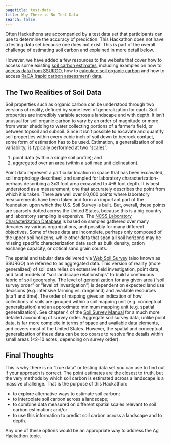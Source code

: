 ```yaml
---
pagetitle: test-data
title: Why There is No Test Data 
search: false
---
```


Often Hackathons are accompanied by a test data set that participants can use to determine the accuracy of prediction. This Hackathon does not have a testing data set because one does not exist. This is part of the overall challenge of estimating soil carbon and explained in more detail below.  

However, we have added a few resources to the website that cover how to access some existing [soil carbon estimates](resources.qmd), including  examples on how to [access data from SSURGO](https://ncss-tech.github.io/AQP/soilDB/SDA-point-query.html), how to [calculate soil organic carbon](https://idahoagstats.github.io/AgHackathon/soc-stock-SDA.html) and how to access [RaCA (rapid carbon assessment) data](https://idahoagstats.github.io/AgHackathon/raca-example.html). 


## The Two Realities of Soil Data

Soil properties such as organic carbon can be understood through two versions of reality, defined by some level of generalization for each. Soil properties are incredibly variable across a landscape and with depth. It isn't unusual for soil organic carbon to vary by an order of magnitude or more from water shedding to water collecting portions of a farmer's field, or between topsoil and subsoil. Since it isn't possible to excavate and quantify soil properties within every cubic inch of soil down to bedrock contact, some form of estimation has to be used. Estimation, a generalization of soil variability, is typically performed at two "scales":

  1. point data (within a single soil profile); and   
  1. aggregated over an area (within a soil map unit delineation). 

Point data represent a particular location in space that has been excavated, soil morphology described, and sampled for laboratory characterization-perhaps describing a 3x3 foot area excavated to 4-6 foot depth. It is best understood as a measurement, one that accurately describes the point from which it is taken. There are well over 80,000 points where laboratory measurements have been taken and form an important part of the foundation upon which the U.S. Soil Survey is built. But, overall, these points are sparsely dotted across the United States, because this is a big country and laboratory sampling is expensive. The [NCSS Laboratory Characterization Database](https://ncsslabdatamart.sc.egov.usda.gov) is based on samples gathered over many decades by various organizations, and possibly for many different objectives. Some of these data are incomplete, perhaps only composed of the upper soil horizons, while other data that span all soil horizons may be missing specific characterization data such as bulk density, cation exchange capacity, or optical sand grain counts.  

The spatial and tabular data delivered via [Web Soil Survey](https://websoilsurvey.nrcs.usda.gov/app/) (also known as SSURGO) are referred to as aggregated data. This version of reality (more generalized) of soil data relies on extensive field investigation, point data, and tacit models of "soil landscape relationships" to build a continuous fabric of soil geography. The level of generalization for any given area ("soil survey order" or "level of investigation") is dependent on expected land use decisions (e.g. intensive farming vs. rangeland) and available resources (staff and time). The order of mapping gives an indication of how collections of soils are grouped within a soil mapping unit (e.g. conceptual generalization) and an approximate minimum mapping unit (e.g. spatial generalization). See chapter 4 of the [Soil Survey Manual](https://www.nrcs.usda.gov/sites/default/files/2022-09/SSM-ch4.pdf) for a much more detailed accounting of survey order. Aggregate soil survey data, unlike point data, is far more complete in terms of space and available data elements, and covers most of the United States. However, the spatial and conceptual generalization of these data can be too coarse to resolve fine details within small areas (<2-10 acres, depending on survey order).

## Final Thoughts

This is why there is no "true data" or testing data set you can use to find out if your approach is correct. The point estimates are the closest to truth, but the very methods by which soil carbon is estimated across a landscape is a massive challenge. That is the purpose of this Hackathon: 

- to explore alternative ways to estimate soil carbon;
- to interpolate soil carbon across a landscape;
- to combine data measured on different spatial scales relevant to soil carbon estimation; and/or
- to use this information to predict soil carbon across a landscape and to depth. 

Any one of these options would be an appropriate way to address the Ag Hackathon topic. 
